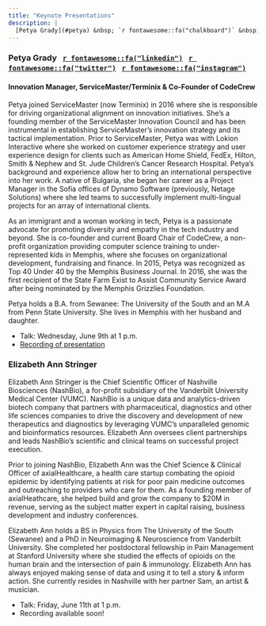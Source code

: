 ```yaml
---
title: "Keynote Presentations"
description: |
  [Petya Grady](#petya) &nbsp; `r fontawesome::fa("chalkboard")` &nbsp; [Elizabeth Ann Stringer](#elizabeth-ann) &nbsp; `r fontawesome::fa("chalkboard")` &nbsp; Rayid Ghani &nbsp; `r fontawesome::fa("chalkboard")` &nbsp; Jurnell Cockhren
---
```


### Petya Grady &nbsp; [`r fontawesome::fa("linkedin")`](https://www.linkedin.com/in/petyagrady/) &nbsp; [`r fontawesome::fa("twitter")`](https://twitter.com/petyagrady) &nbsp; [`r fontawesome::fa("instagram")`](https://www.instagram.com/petyagrady/) {#petya}
#### Innovation Manager, ServiceMaster/Terminix & Co-Founder of CodeCrew 

Petya joined ServiceMaster (now Terminix) in 2016 where she is responsible for driving organizational alignment on innovation initiatives. She’s a founding member of the ServiceMaster Innovation Council and has been instrumental in establishing ServiceMaster’s innovation strategy and its tactical implementation. Prior to ServiceMaster, Petya was with Lokion Interactive where she worked on customer experience strategy and user experience design for clients such as American Home Shield, FedEx, Hilton, Smith & Nephew and St. Jude Children’s Cancer Research Hospital. Petya’s background and experience allow her to bring an international perspective into her work. A native of Bulgaria, she began her career as a Project Manager in the Sofia offices of Dynamo Software (previously, Netage Solutions) where she led teams to successfully implement multi-lingual projects for an array of international clients.

As an immigrant and a woman working in tech, Petya is a passionate advocate for promoting diversity and empathy in the tech industry and beyond. She is co-founder and current Board Chair of CodeCrew, a non-profit organization providing computer science training to under-represented kids in Memphis, where she focuses on organizational development, fundraising and finance. In 2015, Petya was recognized as Top 40 Under 40 by the Memphis Business Journal. In 2016, she was the first recipient of the State Farm Exist to Assist Community Service Award after being nominated by the Memphis Grizzlies Foundation.
 
Petya holds a B.A. from Sewanee: The University of the South and an M.A from Penn State University. She lives in Memphis with her husband and daughter.  

- Talk: Wednesday, June 9th at 1 p.m.
- [Recording of presentation](https://sewanee-edu.zoom.us/rec/share/s1-pJlZd2buMbu7ztOEh_auzlIxJMQelyZW76X8O-KPXBgQFkHPuxKPsMGI-Zk5K.NRZRS574htqOzFz9?startTime=1623261337000)

### Elizabeth Ann Stringer {#elizabeth-ann}

Elizabeth Ann Stringer is the Chief Scientific Officer of Nashville Biosciences (NashBio), a for-profit subsidiary of the Vanderbilt University Medical Center (VUMC). NashBio is a unique data and analytics-driven biotech company that partners with pharmaceutical, diagnostics and other life sciences companies to drive the discovery and development of new therapeutics and diagnostics by leveraging VUMC’s unparalleled genomic and bioinformatics resources. Elizabeth Ann oversees client partnerships and leads NashBio’s scientific and clinical teams on successful project execution.

Prior to joining NashBio, Elizabeth Ann was the Chief Science & Clinical Officer of axialHealthcare, a health care startup combating the opioid epidemic by identifying patients at risk for poor pain medicine outcomes and outreaching to providers who care for them. As a founding member of axialHeathcare, she helped build and grow the company to $20M in revenue, serving as the subject matter expert in capital raising, business development and industry conferences. 

Elizabeth Ann holds a BS in Physics from The University of the South (Sewanee) and a PhD in Neuroimaging & Neuroscience from Vanderbilt University. She completed her postdoctoral fellowship in Pain Management at Stanford University where she studied the effects of opioids on the human brain and the intersection of pain & immunology. Elizabeth Ann has always enjoyed making sense of data and using it to tell a story & inform action. She currently resides in Nashville with her partner Sam, an artist & musician.

- Talk: Friday, June 11th at 1 p.m.
- Recording available soon!

